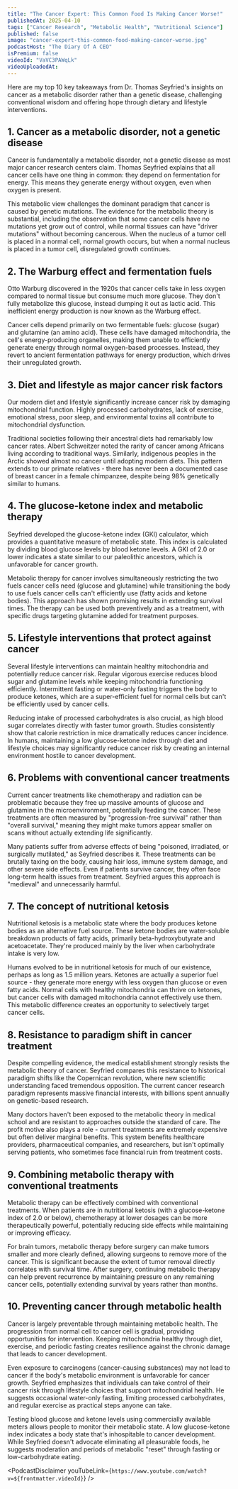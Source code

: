 ```yaml
---
title: "The Cancer Expert: This Common Food Is Making Cancer Worse!"
publishedAt: 2025-04-10
tags: ["Cancer Research", "Metabolic Health", "Nutritional Science"]
published: false
image: "cancer-expert-this-common-food-making-cancer-worse.jpg"
podcastHost: "The Diary Of A CEO"
isPremium: false
videoId: "VaVC3PAWqLk"
videoUploadedAt: 
---
```



<PodcastSummaryPageLayout frontmatter={frontmatter}>

Here are my top 10 key takeaways from Dr. Thomas Seyfried's insights on cancer as a metabolic disorder rather than a genetic disease, challenging conventional wisdom and offering hope through dietary and lifestyle interventions.


## 1. Cancer as a metabolic disorder, not a genetic disease
Cancer is fundamentally a metabolic disorder, not a genetic disease as most major cancer research centers claim. Thomas Seyfried explains that all cancer cells have one thing in common: they depend on fermentation for energy. This means they generate energy without oxygen, even when oxygen is present.

This metabolic view challenges the dominant paradigm that cancer is caused by genetic mutations. The evidence for the metabolic theory is substantial, including the observation that some cancer cells have no mutations yet grow out of control, while normal tissues can have "driver mutations" without becoming cancerous. When the nucleus of a tumor cell is placed in a normal cell, normal growth occurs, but when a normal nucleus is placed in a tumor cell, disregulated growth continues.

## 2. The Warburg effect and fermentation fuels
Otto Warburg discovered in the 1920s that cancer cells take in less oxygen compared to normal tissue but consume much more glucose. They don't fully metabolize this glucose, instead dumping it out as lactic acid. This inefficient energy production is now known as the Warburg effect.

Cancer cells depend primarily on two fermentable fuels: glucose (sugar) and glutamine (an amino acid). These cells have damaged mitochondria, the cell's energy-producing organelles, making them unable to efficiently generate energy through normal oxygen-based processes. Instead, they revert to ancient fermentation pathways for energy production, which drives their unregulated growth.

## 3. Diet and lifestyle as major cancer risk factors
Our modern diet and lifestyle significantly increase cancer risk by damaging mitochondrial function. Highly processed carbohydrates, lack of exercise, emotional stress, poor sleep, and environmental toxins all contribute to mitochondrial dysfunction.

Traditional societies following their ancestral diets had remarkably low cancer rates. Albert Schweitzer noted the rarity of cancer among Africans living according to traditional ways. Similarly, indigenous peoples in the Arctic showed almost no cancer until adopting modern diets. This pattern extends to our primate relatives - there has never been a documented case of breast cancer in a female chimpanzee, despite being 98% genetically similar to humans.

## 4. The glucose-ketone index and metabolic therapy
Seyfried developed the glucose-ketone index (GKI) calculator, which provides a quantitative measure of metabolic state. This index is calculated by dividing blood glucose levels by blood ketone levels. A GKI of 2.0 or lower indicates a state similar to our paleolithic ancestors, which is unfavorable for cancer growth.

Metabolic therapy for cancer involves simultaneously restricting the two fuels cancer cells need (glucose and glutamine) while transitioning the body to use fuels cancer cells can't efficiently use (fatty acids and ketone bodies). This approach has shown promising results in extending survival times. The therapy can be used both preventively and as a treatment, with specific drugs targeting glutamine added for treatment purposes.

## 5. Lifestyle interventions that protect against cancer
Several lifestyle interventions can maintain healthy mitochondria and potentially reduce cancer risk. Regular vigorous exercise reduces blood sugar and glutamine levels while keeping mitochondria functioning efficiently. Intermittent fasting or water-only fasting triggers the body to produce ketones, which are a super-efficient fuel for normal cells but can't be efficiently used by cancer cells.

Reducing intake of processed carbohydrates is also crucial, as high blood sugar correlates directly with faster tumor growth. Studies consistently show that calorie restriction in mice dramatically reduces cancer incidence. In humans, maintaining a low glucose-ketone index through diet and lifestyle choices may significantly reduce cancer risk by creating an internal environment hostile to cancer development.

## 6. Problems with conventional cancer treatments
Current cancer treatments like chemotherapy and radiation can be problematic because they free up massive amounts of glucose and glutamine in the microenvironment, potentially feeding the cancer. These treatments are often measured by "progression-free survival" rather than "overall survival," meaning they might make tumors appear smaller on scans without actually extending life significantly.

Many patients suffer from adverse effects of being "poisoned, irradiated, or surgically mutilated," as Seyfried describes it. These treatments can be brutally taxing on the body, causing hair loss, immune system damage, and other severe side effects. Even if patients survive cancer, they often face long-term health issues from treatment. Seyfried argues this approach is "medieval" and unnecessarily harmful.

## 7. The concept of nutritional ketosis
Nutritional ketosis is a metabolic state where the body produces ketone bodies as an alternative fuel source. These ketone bodies are water-soluble breakdown products of fatty acids, primarily beta-hydroxybutyrate and acetoacetate. They're produced mainly by the liver when carbohydrate intake is very low.

Humans evolved to be in nutritional ketosis for much of our existence, perhaps as long as 1.5 million years. Ketones are actually a superior fuel source - they generate more energy with less oxygen than glucose or even fatty acids. Normal cells with healthy mitochondria can thrive on ketones, but cancer cells with damaged mitochondria cannot effectively use them. This metabolic difference creates an opportunity to selectively target cancer cells.

## 8. Resistance to paradigm shift in cancer treatment
Despite compelling evidence, the medical establishment strongly resists the metabolic theory of cancer. Seyfried compares this resistance to historical paradigm shifts like the Copernican revolution, where new scientific understanding faced tremendous opposition. The current cancer research paradigm represents massive financial interests, with billions spent annually on genetic-based research.

Many doctors haven't been exposed to the metabolic theory in medical school and are resistant to approaches outside the standard of care. The profit motive also plays a role - current treatments are extremely expensive but often deliver marginal benefits. This system benefits healthcare providers, pharmaceutical companies, and researchers, but isn't optimally serving patients, who sometimes face financial ruin from treatment costs.

## 9. Combining metabolic therapy with conventional treatments
Metabolic therapy can be effectively combined with conventional treatments. When patients are in nutritional ketosis (with a glucose-ketone index of 2.0 or below), chemotherapy at lower dosages can be more therapeutically powerful, potentially reducing side effects while maintaining or improving efficacy.

For brain tumors, metabolic therapy before surgery can make tumors smaller and more clearly defined, allowing surgeons to remove more of the cancer. This is significant because the extent of tumor removal directly correlates with survival time. After surgery, continuing metabolic therapy can help prevent recurrence by maintaining pressure on any remaining cancer cells, potentially extending survival by years rather than months.

## 10. Preventing cancer through metabolic health
Cancer is largely preventable through maintaining metabolic health. The progression from normal cell to cancer cell is gradual, providing opportunities for intervention. Keeping mitochondria healthy through diet, exercise, and periodic fasting creates resilience against the chronic damage that leads to cancer development.

Even exposure to carcinogens (cancer-causing substances) may not lead to cancer if the body's metabolic environment is unfavorable for cancer growth. Seyfried emphasizes that individuals can take control of their cancer risk through lifestyle choices that support mitochondrial health. He suggests occasional water-only fasting, limiting processed carbohydrates, and regular exercise as practical steps anyone can take.

Testing blood glucose and ketone levels using commercially available meters allows people to monitor their metabolic state. A low glucose-ketone index indicates a body state that's inhospitable to cancer development. While Seyfried doesn't advocate eliminating all pleasurable foods, he suggests moderation and periods of metabolic "reset" through fasting or low-carbohydrate eating.


<PodcastDisclaimer youTubeLink={`https://www.youtube.com/watch?v=${frontmatter.videoId}`} />

</PodcastSummaryPageLayout>
